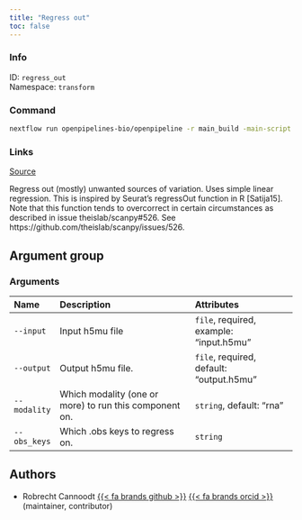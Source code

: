 ```yaml
---
title: "Regress out"
toc: false
---
```


::: {.column-margin}

### Info

ID: `regress_out`  
Namespace: `transform`

### Command

```bash
nextflow run openpipelines-bio/openpipeline -r main_build -main-script target/nextflow/transform/regress_out/main.nf --help
```

### Links
[Source](https://github.com/openpipelines-bio/openpipeline/blob/main/src/transform/regress_out){.btn-action .btn-sm .btn-info .btn role="button"}

:::

Regress out (mostly) unwanted sources of variation.
Uses simple linear regression. This is inspired by Seurat's regressOut function in R [Satija15]. 
Note that this function tends to overcorrect in certain circumstances as described in issue theislab/scanpy#526.
See https://github.com/theislab/scanpy/issues/526.


## Argument group

### Arguments

|Name         |Description                                            |Attributes                               |
|:------------|:------------------------------------------------------|:----------------------------------------|
|`--input`    |Input h5mu file                                        |`file`, required, example: "input.h5mu"  |
|`--output`   |Output h5mu file.                                      |`file`, required, default: "output.h5mu" |
|`--modality` |Which modality (one or more) to run this component on. |`string`, default: "rna"                 |
|`--obs_keys` |Which .obs keys to regress on.                         |`string`                                 |

## Authors

  * Robrecht Cannoodt [{{< fa brands github >}}](https://github.com/rcannood) [{{< fa brands orcid >}}](https://orcid.org/0000-0003-3641-729X) (maintainer, contributor)

